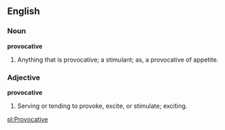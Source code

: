 ==English==

===Noun===

'''provocative'''

#Anything that is provocative; a stimulant; as, a provocative of appetite.

===Adjective===

'''provocative'''

#Serving or tending to provoke, excite, or stimulate; exciting.

[[pl:Provocative]]
